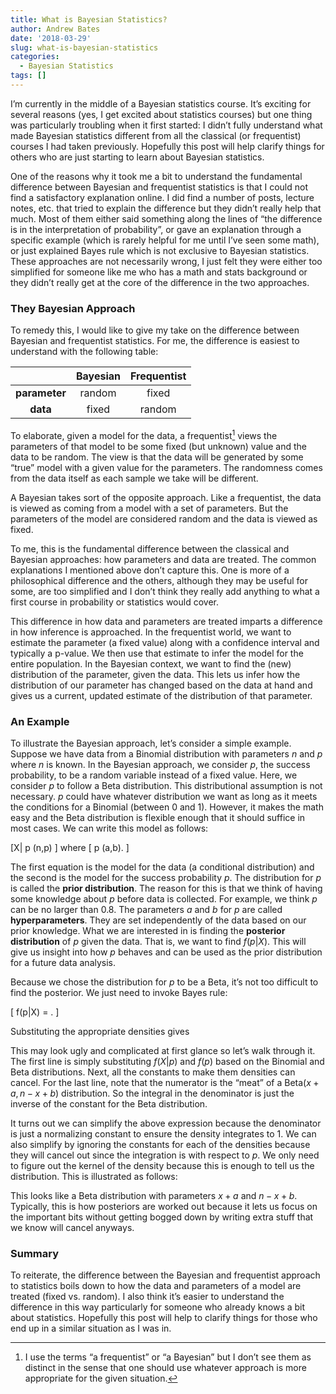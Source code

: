 ```yaml
---
title: What is Bayesian Statistics?
author: Andrew Bates
date: '2018-03-29'
slug: what-is-bayesian-statistics
categories:
  - Bayesian Statistics
tags: []
---
```


I'm currently in the middle of a Bayesian statistics course. It's exciting for several reasons (yes, I get excited about statistics courses) but one thing was particularly troubling when it first started: I didn't fully understand what made Bayesian statistics different from all the classical (or frequentist) courses I had taken previously. Hopefully this post will help clarify things for others who are just starting to learn about Bayesian statistics.

One of the reasons why it took me a bit to understand the fundamental difference between Bayesian and frequentist statistics is that I could not find a satisfactory explanation online. I did find a number of posts, lecture notes, etc. that tried to explain the difference but they didn't really help that much. Most of them either said something along the lines of "the difference is in the interpretation of probability", or gave an explanation through a specific example (which is rarely helpful for me until I've seen some math), or just explained Bayes rule which is not exclusive to Bayesian statistics. These approaches are not necessarily wrong, I just felt they were either too simplified for someone like me who has a math and stats background or they didn't really get at the core of the difference in the two approaches.

### They Bayesian Approach

To remedy this, I would like to give my take on the difference between Bayesian and frequentist statistics. For me, the difference is easiest to understand with the following table:

|           | Bayesian  | Frequentist |
|:---------:|:---------:|:-----------:|
| **parameter** | random    | fixed       |
| **data**      | fixed     | random      |

To elaborate, given a model for the data, a frequentist[^1] views the parameters of that model to be some fixed (but unknown) value and the data to be random. The view is that the data will be generated by some "true" model with a given value for the parameters. The randomness comes from the data itself as each sample we take will be different.

[^1]: I use the terms "a frequentist" or "a Bayesian" but I don't see them as distinct in the sense that one should use whatever approach is more appropriate for the given situation.

A Bayesian takes sort of the opposite approach. Like a frequentist, the data is viewed as coming from a model with a set of parameters. But the parameters of the model are considered random and the data is viewed as fixed.

To me, this is the fundamental difference between the classical and Bayesian approaches: how parameters and data are treated. The common explanations I mentioned above don't capture this. One is more of a philosophical difference and the others, although they may be useful for some, are too simplified and I don't think they really add anything to what a first course in probability or statistics would cover.

This difference in how data and parameters are treated imparts a difference in how inference is approached. In the frequentist world, we want to estimate the parameter (a fixed value) along with a confidence interval and typically a p-value. We then use that estimate to infer the model for the entire population. In the Bayesian context, we want to find the (new) distribution of the parameter, given the data. This lets us infer how the distribution of our parameter has changed based on the data at hand and gives us a current, updated estimate of the distribution of that parameter.


### An Example

To illustrate the Bayesian approach, let's consider a simple example. Suppose we have data from a Binomial distribution with parameters $n$ and $p$ where $n$ is known. In the Bayesian approach, we consider $p$, the success probability, to be a random variable instead of a fixed value. Here, we consider $p$ to follow a Beta distribution. This distributional assumption is not necessary. $p$ could have whatever distribution we want as long as it meets the conditions for a Binomial (between 0 and 1). However, it makes the math easy and the Beta distribution is flexible enough that it should suffice in most cases. We can write this model as follows:

\[X| p \sim \mathrm{Binomial}(n,p) \]
where
\[ p \sim \mathrm{Beta}(a,b). \]

The first equation is the model for the data (a conditional distribution) and the second is the model for the success probability $p$. The distribution for $p$ is called the **prior distribution**. The reason for this is that we think of having some knowledge about $p$ before data is collected. For example, we think $p$ can be no larger than 0.8. The parameters $a$ and $b$ for $p$ are called **hyperparameters**. They are set independently of the data based on our prior knowledge. What we are interested in is finding the **posterior distribution** of $p$ given the data. That is, we want to find $f(p|X)$. This will give us insight into how $p$ behaves and can be used as the prior distribution for a future data analysis.

Because we chose the distribution for $p$ to be a Beta, it's not too difficult to find the posterior. We just need to invoke Bayes rule:

\[ f(p|X) = \frac{f(X|p)f(p)}{\int_0^1f(X|p)f(p) \hspace{3pt} dp}. \]

Substituting the appropriate densities gives
\begin{align*}
f(p|X) &= \dfrac{\binom{n}{x}p^x(1-p)^{n-x} \frac{\Gamma(a+b)}{\Gamma(a)\Gamma(b)}p^{a-1}(1-p)^{b-1}}{\int_0^1 \binom{n}{x}p^x(1-p)^{n-x} \frac{\Gamma(a+b)}{\Gamma(a)\Gamma(b)} p^{a-1}(1-p)^{b-1} \hspace{3pt} dp} \\
&= \dfrac{p^{(x+a)-1}(1-p)^{(n-x+b)-1}}{\int_0^1 p^{(x+a)-1}(1-p)^{(n-x+b)-1} \hspace{3pt} dp} \\
&= \dfrac{p^{(x+a)-1}(1-p)^{(n-x+b)-1}}{\frac{\Gamma(x+a)\Gamma(n-x+b)}{\Gamma(n+a+b)}}
\end{align*}

This may look ugly and complicated at first glance so let's walk through it. The first line is simply substituting $f(X|p)$ and $f(p)$ based on the Binomial and Beta distributions. Next, all the constants to make them densities can cancel. For the last line, note that the numerator is the "meat" of a Beta$(x+a, n-x+b)$ distribution. So the integral in the denominator is just the inverse of the constant for the Beta distribution.
 
It turns out we can simplify the above expression because the denominator is just a normalizing constant to ensure the density integrates to 1. We can also simplify by ignoring the constants for each of the densities because they will cancel out since the integration is with respect to $p$. We only need to figure out the kernel of the density because this is enough to tell us the distribution. This is illustrated as follows:

\begin{align*}
f(p|X) &\propto p^x(1-p)^{n-x}  p^{a-1} (1-p)^{b-1} \\
&= p^{(x+a)-1}(1-p)^{(n-x+b)-1}.
\end{align*}

This looks like a Beta distribution with parameters $x+a$ and $n-x+b$. Typically, this is how posteriors are worked out because it lets us focus on the important bits without getting bogged down by writing extra stuff that we know will cancel anyways.


### Summary

To reiterate, the difference between the Bayesian and frequentist approach to statistics boils down to how the data and parameters of a model are treated (fixed vs. random). I also think it's easier to understand the difference in this way particularly for someone who already knows a bit about statistics. Hopefully this post will help to clarify things for those who end up in a similar situation as I was in.

